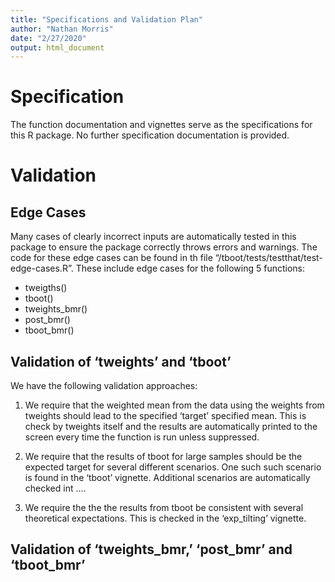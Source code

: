 ```yaml
---
title: "Specifications and Validation Plan"
author: "Nathan Morris"
date: "2/27/2020"
output: html_document
---
```


# Specification
The function documentation and vignettes serve as the specifications for this R package. No further specification documentation is provided.

# Validation

## Edge Cases
Many cases of clearly incorrect inputs are automatically tested in this package to ensure the package correctly throws errors and warnings. The code for these edge cases can be found in th file "/tboot/tests/testthat/test-edge-cases.R". These include edge cases for the following 5 functions:

 + tweigths()
 + tboot()
 + tweights_bmr()
 + post_bmr()
 + tboot_bmr()

## Validation of 'tweights' and 'tboot'

We have the following validation approaches:

1. We require that the  weighted mean from the data using the weights from tweights should lead to the specified 'target' specified mean. This is check by tweights itself and the results are automatically printed to the screen every time the function is run unless suppressed.

2. We require that the results of tboot for large samples should be the expected target for several different scenarios. One such such scenario is found in the 'tboot' vignette. Additional scenarios are automatically checked int ....

3. We require the the the results from tboot be consistent with several theoretical expectations. This is checked in the 'exp_tilting' vignette.


## Validation of 'tweights_bmr,' 'post_bmr' and 'tboot_bmr'

